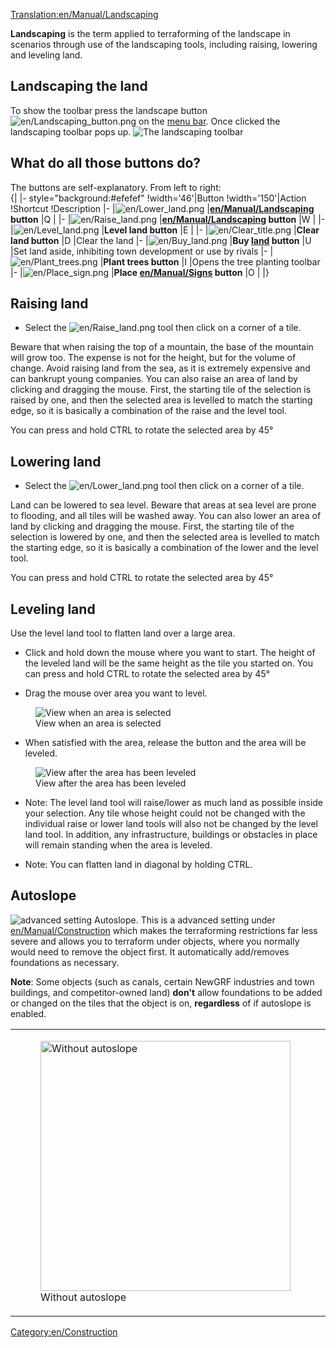[[Translation:en/Manual/Landscaping]]
{{en/Tutorial}}

'''Landscaping''' is the term applied to terraforming of the landscape in scenarios through use of the landscaping tools, including raising, lowering and leveling land.

==Landscaping the land==
To show the toolbar press the landscape button [[File:en/Landscaping button.png]] on the [[en/Manual/Game interface|menu bar]]. Once clicked the landscaping toolbar pops up.
[[File:en/Landscaping toolbar.png|none|frame|The landscaping toolbar]]

==What do all those buttons do?==
The buttons are self-explanatory. From left to right:<br>
{| {{en/Wikitable}}
|- style="background:#efefef"
!width='46'|Button
!width='150'|Action
!Shortcut
!Description
|-
|[[File:en/Lower land.png]]
|'''[[en/Manual/Landscaping]] button'''
|Q
|
|-
|[[File:en/Raise land.png]]
|'''[[en/Manual/Landscaping]] button'''
|W
|
|-
|[[File:en/Level land.png]]
|'''Level land button'''
|E
|
|-
|[[File:en/Clear title.png]]
|'''Clear land button'''
|D
|Clear the land
|-
|[[File:en/Buy land.png]]
|'''Buy [[en/Manual/Land|land]] button'''
|U
|Set land aside, inhibiting town development or use by rivals
|-
|[[File:en/Plant trees.png]]
|'''Plant trees button'''
|I
|Opens the tree planting toolbar
|-
|[[File:en/Place sign.png]]
|'''Place [[en/Manual/Sign]]s button'''
|O
|
|}

==Raising land==
* Select the [[File:en/Raise land.png]] tool then click on a corner of a tile.
Beware that when raising the top of a mountain, the base of the mountain will grow too.  The expense is not for the height, but for the volume of change. Avoid raising land from the sea, as it is extremely expensive and can bankrupt young companies.
You can also raise an area of land by clicking and dragging the mouse. First, the starting tile of the selection is raised by one, and then the selected area is levelled to match the starting edge, so it is basically a combination of the raise and the level tool.

You can press and hold CTRL to rotate the selected area by 45°

==Lowering land==
* Select the [[File:en/Lower land.png]] tool then click on a corner of a tile.
Land can be lowered to sea level. Beware that areas at sea level are prone to flooding, and all tiles will be washed away.
You can also lower an area of land by clicking and dragging the mouse. First, the starting tile of the selection is lowered by one, and then the selected area is levelled to match the starting edge, so it is basically a combination of the lower and the level tool.

You can press and hold CTRL to rotate the selected area by 45°

==Leveling land==
Use the level land tool to flatten land over a large area.

*Click and hold down the mouse where you want to start. The height of the leveled land will be the same height as the tile you started on. You can press and hold CTRL to rotate the selected area by 45°

*Drag the mouse over area you want to level.
[[File:en/Level land before.png|center|none|frame|View when an area is selected]]

*When satisfied with the area, release the button and the area will be leveled.
[[File:en/Level land after.png|center|none|frame|View after the area has been leveled]]

*Note: The level land tool will raise/lower as much land as possible inside your selection. Any tile whose height could not be changed with the individual raise or lower land tools will also not be changed by the level land tool. In addition, any infrastructure, buildings or obstacles in place will remain standing when the area is leveled.

*Note: You can flatten land in diagonal by holding CTRL.

==Autoslope==
[[File:en/Autoslope.png|right|frame|advanced setting ''Autoslope''.]]
This is a advanced setting under [[en/Manual/Construction]] which makes the terraforming restrictions far less severe and allows you to terraform under objects, where you normally would need to remove the object first. It automatically add/removes foundations as necessary.

'''Note''': Some objects (such as canals, certain NewGRF industries and town buildings, and competitor-owned land) '''don't''' allow foundations to be added or changed on the tiles that the object is on, '''regardless''' of if autoslope is enabled.
{|
|[[File:en/Terraformoff.png|none|thumb|400px|Without autoslope]]
|[[File:en/Terraformon.png|none|thumb|400px|With autoslope]]
|}

{{en/Feature|0.6}}
[[Category:en/Construction]]